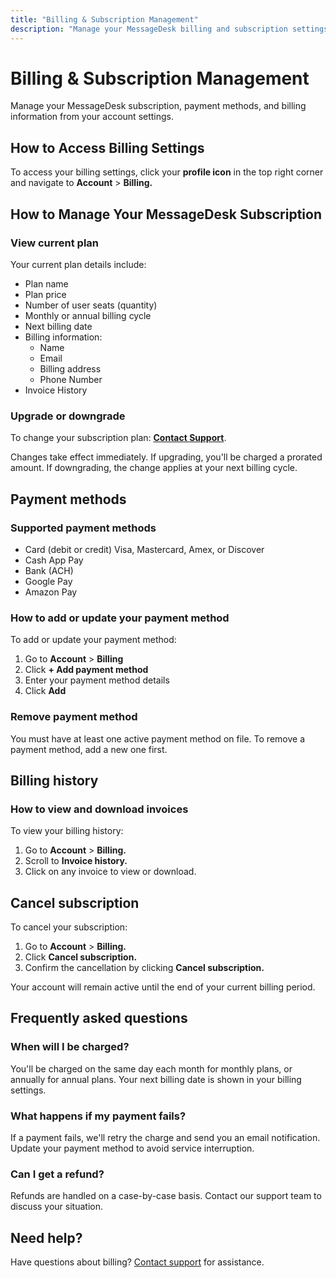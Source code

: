 ```yaml
---
title: "Billing & Subscription Management"
description: "Manage your MessageDesk billing and subscription settings"
---
```


# Billing & Subscription Management

Manage your MessageDesk subscription, payment methods, and billing information from your account settings.

## How to Access Billing Settings

To access your billing settings, click your **profile icon** in the top right corner and navigate to **Account** \> **Billing.**

## How to Manage Your MessageDesk Subscription

### View current plan

Your current plan details include:

- Plan name
- Plan price
- Number of user seats (quantity)
- Monthly or annual billing cycle
- Next billing date
- Billing information:
  - Name
  - Email
  - Billing address
  - Phone Number
- Invoice History

### Upgrade or downgrade

To change your subscription plan: [**Contact Support**](/resources/support).

Changes take effect immediately. If upgrading, you'll be charged a prorated amount. If downgrading, the change applies at your next billing cycle.

## Payment methods

### Supported payment methods

- Card (debit or credit) Visa, Mastercard, Amex, or Discover
- Cash App Pay
- Bank (ACH)
- Google Pay
- Amazon Pay

### How to add or update your payment method

To add or update your payment method:

1. Go to **Account** \> **Billing**
2. Click **\+ Add payment method**
3. Enter your payment method details
4. Click **Add**

### Remove payment method

You must have at least one active payment method on file. To remove a payment method, add a new one first.

## Billing history

### How to view and download invoices

To view your billing history:

1. Go to **Account** \> **Billing.**
2. Scroll to **Invoice history.**
3. Click on any invoice to view or download.

## Cancel subscription

To cancel your subscription:

1. Go to **Account** \> **Billing.**
2. Click **Cancel subscription.**
3. Confirm the cancellation by clicking **Cancel subscription.**

Your account will remain active until the end of your current billing period.

## Frequently asked questions

### When will I be charged?

You'll be charged on the same day each month for monthly plans, or annually for annual plans. Your next billing date is shown in your billing settings.

### What happens if my payment fails?

If a payment fails, we'll retry the charge and send you an email notification. Update your payment method to avoid service interruption.

### Can I get a refund?

Refunds are handled on a case-by-case basis. Contact our support team to discuss your situation.

## Need help?

Have questions about billing? [Contact support](/resources/support) for assistance.